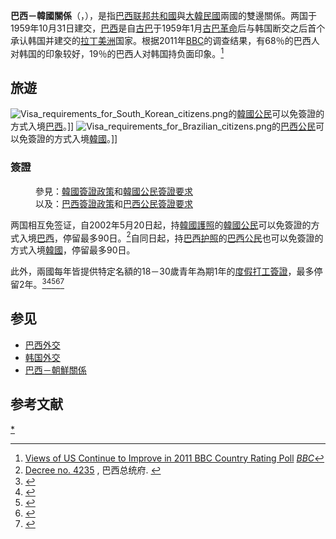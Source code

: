 {{dablink|關於韩国與「巴」字國家的外交關係，詳見'''[[韩巴關係|韩巴關係 (消歧義)]]'''。}}
{{Short description|1=Diplomatic relations between the Federative Republic of Brazil and South Korea}}
{{Expand language|1=pt|time=2021-01-25T00:28:15+00:00}}
{{Bilateral|巴西－韓國|Brazil|South Korea|}}

'''巴西－韓國關係'''（{{lang-pt|Relações entre Brasil e Coreia do Sul}}，{{lang-ko|대한민국-브라질 관계}}），是指[[巴西联邦共和國|巴西联邦共和國]]與[[大韓民國|大韓民國]]兩國的雙邊關係。两国于1959年10月31日建交，[[巴西|巴西]]是自[[古巴|古巴]]于1959年1月[[古巴革命|古巴革命]]后与韩国断交之后首个承认韩国并建交的[[拉丁美洲|拉丁美洲]]国家。根据2011年[[BBC|BBC]]的调查结果，有68％的巴西人对韩国的印象较好，19％的巴西人对韩国持负面印象。<ref>[http://www.worldpublicopinion.org/pipa/pdf/mar11/BBCEvalsUS_Mar11_rpt.pdf Views of US Continue to Improve in 2011 BBC Country Rating Poll] {{webarchive|url=https://web.archive.org/web/20121123070720/http://www.worldpublicopinion.org/pipa/pdf/mar11/BBCEvalsUS_Mar11_rpt.pdf |date=2012-11-23 }} ''[[BBC|BBC]]''</ref>

==旅遊==
[[File:Visa_requirements_for_South_Korean_citizens.png|thumb]]的[[韓國人|韓國公民]]可以免簽證的方式入境[[巴西|巴西]]。]]
[[File:Visa_requirements_for_Brazilian_citizens.png|thumb]]的[[巴西人口|巴西公民]]可以免簽證的方式入境[[韓國|韓國]]。]]
===簽證===
:參見：[[韓國簽證政策|韓國簽證政策]]和[[韓國公民簽證要求|韓國公民簽證要求]]
:以及：[[巴西簽證政策|巴西簽證政策]]和[[巴西公民簽證要求|巴西公民簽證要求]]

两国相互免签证，自2002年5月20日起，持[[韓國護照|韓國護照]]的[[韓國人|韓國公民]]可以免簽證的方式入境[[巴西|巴西]]，停留最多90日。<ref>[http://www.planalto.gov.br/ccivil_03/decreto/2002/D4235.htm Decree no. 4235] {{Wayback|url=http://www.planalto.gov.br/ccivil_03/decreto/2002/D4235.htm |date=20090113052747 }}, 巴西总统府. {{in lang|pt}}</ref>自同日起，持[[巴西护照|巴西护照]]的[[巴西人口|巴西公民]]也可以免簽證的方式入境[[韓國|韓國]]，停留最多90日。

此外，兩國每年皆提供特定名額的18－30歲青年為期1年的[[工作假期签证|度假打工簽證]]，最多停留2年。<ref>{{cite web|url=http://whic.mofa.go.kr/upload/temp/kr_workingholiday_english.pdf|title=Korea Working Holiday 2014|access-date=2022-03-15|archive-date=2022-01-25|archive-url=https://web.archive.org/web/20220125064219/https://whic.mofa.go.kr/upload/temp/kr_workingholiday_english.pdf}}</ref><ref>{{cite web|url=http://whic.mofa.go.kr/contents.do?menuNo=90&contentsNo=38|title=외교부 워킹홀리데이 인포센터-Program|last=Easymedia|website=whic.mofa.go.kr|access-date=16 December 2017|archive-date=2022-03-15|archive-url=https://web.archive.org/web/20220315050653/http://whic.mofa.go.kr/contents.do?menuNo=90&contentsNo=38}}</ref><ref>{{cite web|url=http://www.koreadaily.com/news/read.asp?art_id=7917159|title=영사서비스 이렇게 개선되었습니다!|website=미주중앙일보|access-date=2020-04-14|archive-date=2020-09-25|archive-url=https://web.archive.org/web/20200925081445/http://www.koreadaily.com/news/read.asp?art_id=7917159|url-status=live}}</ref><ref>{{cite web|url=https://www.gov.br/pt-br/pagina-inicial|title=Governo Federal - Governo do Brasil.|website=Governo do Brasil|access-date=2021-05-22|archive-date=2021-05-13|archive-url=https://web.archive.org/web/20210513095057/https://www.gov.br/pt-br/pagina-inicial/|url-status=live}}</ref><ref>{{cite web|url=https://www.gov.br/mre/en/homepage|title=Homepage|website=Ministério das Relações Exteriores|access-date=2021-05-22|archive-date=2021-05-22|archive-url=https://web.archive.org/web/20210522112817/https://www.gov.br/mre/en/homepage|url-status=live}}</ref>

==参见==
* [[巴西外交|巴西外交]]
* [[韩国外交|韩国外交]]
* [[巴西－朝鮮關係|巴西－朝鮮關係]]

==参考文献==
{{reflist}}

{{巴西外交}}
{{韩国外交}}
{{portal bar|国际关系|巴西|韩国}}

[[Category:巴西－韓國關係|*]]
